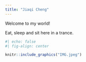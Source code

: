 ```yaml
---
title: "Jiaqi Cheng"
---
```


Welcome to my world!

Eat, sleep and sit here in a trance.

```r
#| echo: false
#| fig-align: center

knitr::include_graphics("IMG.jpeg")
```
